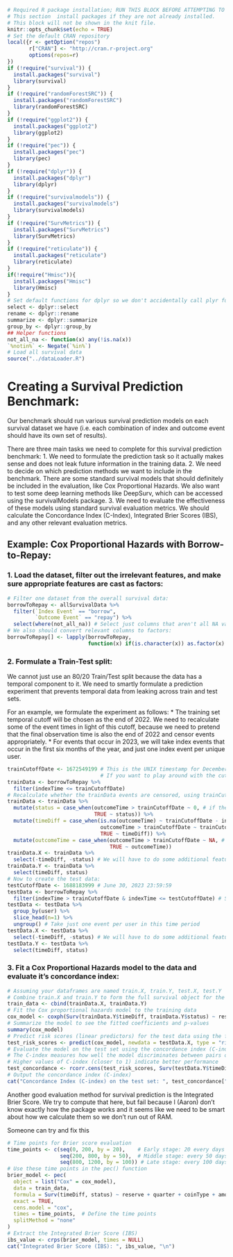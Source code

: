 ```r
# Required R package installation; RUN THIS BLOCK BEFORE ATTEMPTING TO KNIT THIS NOTEBOOK!!!
# This section  install packages if they are not already installed. 
# This block will not be shown in the knit file.
knitr::opts_chunk$set(echo = TRUE)
# Set the default CRAN repository
local({r <- getOption("repos")
       r["CRAN"] <- "http://cran.r-project.org" 
       options(repos=r)
})
if (!require("survival")) {
  install.packages("survival")
  library(survival)
}
if (!require("randomForestSRC")) {
  install.packages("randomForestSRC")
  library(randomForestSRC)
}
if (!require("ggplot2")) {
  install.packages("ggplot2")
  library(ggplot2)
}
if (!require("pec")) {
  install.packages("pec")
  library(pec)
}
if (!require("dplyr")) {
  install.packages("dplyr")
  library(dplyr)
}
if (!require("survivalmodels")) {
  install.packages("survivalmodels")
  library(survivalmodels)
}
if (!require("SurvMetrics")) {
  install.packages("SurvMetrics")
  library(SurvMetrics)
}
if (!require("reticulate")) {
  install.packages("reticulate")
  library(reticulate)
}
if(!require("Hmisc")){
  install.packages("Hmisc")
  library(Hmisc)
}
# Set default functions for dplyr so we don't accidentally call plyr functions instead
select <- dplyr::select
rename <- dplyr::rename
summarize <- dplyr::summarize
group_by <- dplyr::group_by
## Helper functions
not_all_na <- function(x) any(!is.na(x))
`%notin%` <- Negate(`%in%`)
# Load all survival data
source("../dataLoader.R")
```
# Creating a Survival Prediction Benchmark:

Our benchmark should run various survival prediction models on each survival dataset we have (i.e. each combination of index and outcome event should have its own set of results).

There are three main tasks we need to complete for this survival prediction benchmark:
  1. We need to formulate the prediction task so it actually makes sense and does not leak future information in the training data.
  2. We need to decide on which prediction methods we want to include in the benchmark. There are some standard survival models that should definitely be included in the evaluation, like Cox Proportional Hazards. We also want to test some deep learning methods like DeepSurv, which can be accessed using the survivalModels package.
  3. We need to evaluate the effectiveness of these models using standard survival evaluation metrics. We should calculate the Concordance Index (C-Index), Integrated Brier Scores (IBS), and any other relevant evaluation metrics.
  
  
## Example: Cox Proportional Hazards with Borrow-to-Repay:

### 1. Load the dataset, filter out the irrelevant features, and make sure appropriate features are cast as factors:
```r
# Filter one dataset from the overall survival data:
borrowToRepay <- allSurvivalData %>%
  filter(`Index Event` == "borrow",
         `Outcome Event` == "repay") %>%
  select(where(not_all_na)) # Select just columns that aren't all NA values, because some of the features from other index-outcome combinations aren't necessarily relevant for this choice.
# We also should convert relevant columns to factors:
borrowToRepay[] <- lapply(borrowToRepay, 
                          function(x) if(is.character(x)) as.factor(x) else x)
```

### 2. Formulate a Train-Test split:
  We cannot just use an 80/20 Train/Test split because the data has a temporal component to it. We need to smartly formulate a prediction experiment that prevents temporal data from leaking across train and test sets.

  For an example, we formulate the experiment as follows: 
  * The training set temporal cutoff will be chosen as the end of 2022. We need to recalculate some of the event times in light of this cutoff, because we need to pretend that the final observation time is also the end of 2022 and censor events appropriately.
  * For events that occur in 2023, we will take index events that occur in the first six months of the year, and just one index event per unique user.

```r
trainCutoffDate <- 1672549199 # This is the UNIX timestamp for December 31, 2022 23:59:59
                              # If you want to play around with the cutoff date, here's a website the converts dates into UNIX timestamps: https://www.unixtimestamp.com/
trainData <- borrowToRepay %>%
  filter(indexTime <= trainCutoffDate)
# Recalculate whether the trainData events are censored, using trainCutoffDate as the new final time:
trainData <- trainData %>%
  mutate(status = case_when(outcomeTime > trainCutoffDate ~ 0, # if the outcome was witnessed, but after the training cutoff, we need to mark this event as censored.
                            TRUE ~ status)) %>%
  mutate(timeDiff = case_when(is.na(outcomeTime) ~ trainCutoffDate - indexTime, # if no outcome was witnessed, timeDiff needs to be recalculated
                              outcomeTime > trainCutoffDate ~ trainCutoffDate - indexTime,
                              TRUE ~ timeDiff)) %>%
  mutate(outcomeTime = case_when(outcomeTime > trainCutoffDate ~ NA, # outcomes seen after the cutoff are no longer seen.
                                 TRUE ~ outcomeTime))
trainData.X <- trainData %>%
  select(-timeDiff, -status) # We will have to do some additional feature selection later, too
trainData.Y <- trainData %>%
  select(timeDiff, status)
# Now to create the test data:
testCutoffDate <- 1688183999 # June 30, 2023 23:59:59
testData <- borrowToRepay %>%
  filter(indexTime > trainCutoffDate & indexTime <= testCutoffDate) # Select events in the first six months of 2023
testData <- testData %>%
  group_by(user) %>%
  slice_head(n=1) %>%
  ungroup() # Take just one event per user in this time period
testData.X <- testData %>%
  select(-timeDiff, -status) # We will have to do some additional feature selection later, too
testData.Y <- testData %>%
  select(timeDiff, status)
```

### 3. Fit a Cox Proportional Hazards model to the data and evaluate it's concordance index:
```r
# Assuming your dataframes are named train.X, train.Y, test.X, test.Y
# Combine train.X and train.Y to form the full survival object for the training set
train_data <- cbind(trainData.X, trainData.Y)
# Fit the Cox proportional hazards model to the training data
cox_model <- coxph(Surv(trainData.Y$timeDiff, trainData.Y$status) ~ reserve + quarter + coinType + amountUSD + amount, data = trainData.X)
# Summarize the model to see the fitted coefficients and p-values
summary(cox_model)
# Predict risk scores (linear predictors) for the test data using the fitted model
test_risk_scores <- predict(cox_model, newdata = testData.X, type = "risk")
# Evaluate the model on the test set using the concordance index (C-index)
# The C-index measures how well the model discriminates between pairs of individuals
# Higher values of C-index (closer to 1) indicate better performance
test_concordance <- rcorr.cens(test_risk_scores, Surv(testData.Y$timeDiff, testData.Y$status))
# Output the concordance index (C-index)
cat("Concordance Index (C-index) on the test set: ", test_concordance["C Index"], "\n")
```

Another good evaluation method for survival prediction is the Integrated Brier Score. We try to compute that here, but fail because I (Aaron) don't know exactly how the package works and it seems like we need to be smart about how we calculate them so we don't run out of RAM.

Someone can try and fix this
```r
# Time points for Brier score evaluation
time_points <- c(seq(0, 200, by = 20),    # Early stage: 20 every days
                 seq(200, 800, by = 50),  # Middle stage: every 50 days
                 seq(800, 1200, by = 100)) # Late stage: every 100 days
# Use these time points in the pec() function
brier_model <- pec(
  object = list("Cox" = cox_model),
  data = train_data,
  formula = Surv(timeDiff, status) ~ reserve + quarter + coinType + amountUSD + amount,
  exact = TRUE,
  cens.model = "cox",
  times = time_points,  # Define the time points
  splitMethod = "none"
)
# Extract the Integrated Brier Score (IBS)
ibs_value <- crps(brier_model, times = NULL)
cat("Integrated Brier Score (IBS): ", ibs_value, "\n")
```